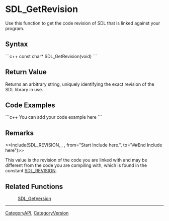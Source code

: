 <!-- pragma section-numbers off -->
<!-- pragma disable-camelcase -->

= SDL_GetRevision =
Use this function to get the code revision of SDL that is linked against your program.


== Syntax ==
```c++
const char* SDL_GetRevision(void)
```

== Return Value ==
Returns an arbitrary string, uniquely identifying the exact revision of the SDL library in use.  

== Code Examples ==
```c++
You can add your code example here
```

== Remarks ==
<<Include(SDL_REVISION, , , from="Start Include here.", to="##End Include here")>>

This value is the revision of the code you are linked with and may be different from the code you are compiling with, which is found in the constant [[SDL_REVISION]].

== Related Functions ==
:[[SDL_GetVersion]]

----
[[CategoryAPI]], [[CategoryVersion]]
